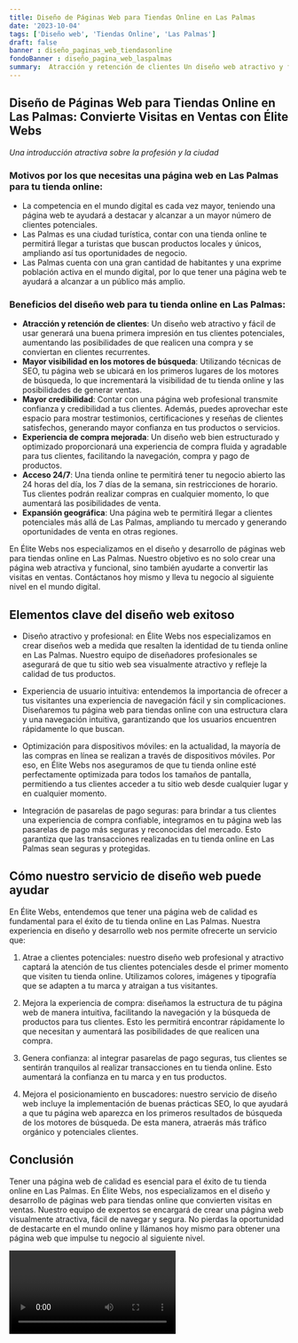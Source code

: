 ```yaml
---
title: Diseño de Páginas Web para Tiendas Online en Las Palmas
date: '2023-10-04'
tags: ['Diseño web', 'Tiendas Online', 'Las Palmas']
draft: false
banner : diseño_paginas_web_tiendasonline
fondoBanner : diseño_pagina_web_laspalmas
summary:  Atracción y retención de clientes Un diseño web atractivo y fácil de usar generará una buena primera impresión en tus clientes potenciales, aumentando las posibilidades de que realicen una compra y se conviertan en clientes recurrentes. Mayor visibilidad en los motores de búsqueda Utilizando técnicas de SEO, tu página web se ubicará en los primeros lugares de los motores de búsqueda, lo que incrementará la visibilidad de tu tienda online y las posibilidades de generar ventas. Mayor credibilidad Contar con una página web profesional transmite confianza y credibilidad a tus clientes. Además, puedes aprovechar este espacio para mostrar testimonios, certificaciones y reseñas de clientes satisfechos, generando mayor confianza en tus productos o servicios. Experiencia de compra mejorada Un diseño web bien estructurado y optimizado proporcionará una experiencia de compra fluida y agradable para tus clientes, facilitando la navegación, compra y pago de productos. Acceso 24/7 Una tienda online te permitirá tener tu negocio abierto las 24 horas del día, los 7 días de la semana, sin restricciones de horario. Tus clientes podrán realizar compras en cualquier momento, lo que aumentará las posibilidades de venta. Expansión geográfica Una página web te permitirá llegar a clientes potenciales más allá de Las Palmas, ampliando tu mercado y generando oportunidades de venta en otras regiones.
---
```


## Diseño de Páginas Web para Tiendas Online en Las Palmas: Convierte Visitas en Ventas con Élite Webs
*Una introducción atractiva sobre la profesión y la ciudad*

### Motivos por los que necesitas una página web en Las Palmas para tu tienda online:
- La competencia en el mundo digital es cada vez mayor, teniendo una página web te ayudará a destacar y alcanzar a un mayor número de clientes potenciales.
- Las Palmas es una ciudad turística, contar con una tienda online te permitirá llegar a turistas que buscan productos locales y únicos, ampliando así tus oportunidades de negocio.
- Las Palmas cuenta con una gran cantidad de habitantes y una exprime población activa en el mundo digital, por lo que tener una página web te ayudará a alcanzar a un público más amplio.

### Beneficios del diseño web para tu tienda online en Las Palmas:

- **Atracción y retención de clientes**: Un diseño web atractivo y fácil de usar generará una buena primera impresión en tus clientes potenciales, aumentando las posibilidades de que realicen una compra y se conviertan en clientes recurrentes.
- **Mayor visibilidad en los motores de búsqueda**: Utilizando técnicas de SEO, tu página web se ubicará en los primeros lugares de los motores de búsqueda, lo que incrementará la visibilidad de tu tienda online y las posibilidades de generar ventas.
- **Mayor credibilidad**: Contar con una página web profesional transmite confianza y credibilidad a tus clientes. Además, puedes aprovechar este espacio para mostrar testimonios, certificaciones y reseñas de clientes satisfechos, generando mayor confianza en tus productos o servicios.
- **Experiencia de compra mejorada**: Un diseño web bien estructurado y optimizado proporcionará una experiencia de compra fluida y agradable para tus clientes, facilitando la navegación, compra y pago de productos.
- **Acceso 24/7**: Una tienda online te permitirá tener tu negocio abierto las 24 horas del día, los 7 días de la semana, sin restricciones de horario. Tus clientes podrán realizar compras en cualquier momento, lo que aumentará las posibilidades de venta.
- **Expansión geográfica**: Una página web te permitirá llegar a clientes potenciales más allá de Las Palmas, ampliando tu mercado y generando oportunidades de venta en otras regiones.

En Élite Webs nos especializamos en el diseño y desarrollo de páginas web para tiendas online en Las Palmas. Nuestro objetivo es no solo crear una página web atractiva y funcional, sino también ayudarte a convertir las visitas en ventas. Contáctanos hoy mismo y lleva tu negocio al siguiente nivel en el mundo digital.

<GifSeo />

<Cta />

## Elementos clave del diseño web exitoso

- Diseño atractivo y profesional: en Élite Webs nos especializamos en crear diseños web a medida que resalten la identidad de tu tienda online en Las Palmas. Nuestro equipo de diseñadores profesionales se asegurará de que tu sitio web sea visualmente atractivo y refleje la calidad de tus productos.

- Experiencia de usuario intuitiva: entendemos la importancia de ofrecer a tus visitantes una experiencia de navegación fácil y sin complicaciones. Diseñaremos tu página web para tiendas online con una estructura clara y una navegación intuitiva, garantizando que los usuarios encuentren rápidamente lo que buscan.

- Optimización para dispositivos móviles: en la actualidad, la mayoría de las compras en línea se realizan a través de dispositivos móviles. Por eso, en Élite Webs nos aseguramos de que tu tienda online esté perfectamente optimizada para todos los tamaños de pantalla, permitiendo a tus clientes acceder a tu sitio web desde cualquier lugar y en cualquier momento.

- Integración de pasarelas de pago seguras: para brindar a tus clientes una experiencia de compra confiable, integramos en tu página web las pasarelas de pago más seguras y reconocidas del mercado. Esto garantiza que las transacciones realizadas en tu tienda online en Las Palmas sean seguras y protegidas.

## Cómo nuestro servicio de diseño web puede ayudar

En Élite Webs, entendemos que tener una página web de calidad es fundamental para el éxito de tu tienda online en Las Palmas. Nuestra experiencia en diseño y desarrollo web nos permite ofrecerte un servicio que:

1. Atrae a clientes potenciales: nuestro diseño web profesional y atractivo captará la atención de tus clientes potenciales desde el primer momento que visiten tu tienda online. Utilizamos colores, imágenes y tipografía que se adapten a tu marca y atraigan a tus visitantes.

2. Mejora la experiencia de compra: diseñamos la estructura de tu página web de manera intuitiva, facilitando la navegación y la búsqueda de productos para tus clientes. Esto les permitirá encontrar rápidamente lo que necesitan y aumentará las posibilidades de que realicen una compra.

3. Genera confianza: al integrar pasarelas de pago seguras, tus clientes se sentirán tranquilos al realizar transacciones en tu tienda online. Esto aumentará la confianza en tu marca y en tus productos.

4. Mejora el posicionamiento en buscadores: nuestro servicio de diseño web incluye la implementación de buenas prácticas SEO, lo que ayudará a que tu página web aparezca en los primeros resultados de búsqueda de los motores de búsqueda. De esta manera, atraerás más tráfico orgánico y potenciales clientes.

## Conclusión

Tener una página web de calidad es esencial para el éxito de tu tienda online en Las Palmas. En Élite Webs, nos especializamos en el diseño y desarrollo de páginas web para tiendas online que convierten visitas en ventas. Nuestro equipo de expertos se encargará de crear una página web visualmente atractiva, fácil de navegar y segura. No pierdas la oportunidad de destacarte en el mundo online y llámanos hoy mismo para obtener una página web que impulse tu negocio al siguiente nivel.

<Video />

<CtaBot job='Tiendas Online' city='Las Palmas'/>

<Gmaps query='Las Palmas+españa+maps' />